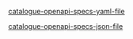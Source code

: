 
[catalogue-openapi-specs-yaml-file](/openapi/catalogues.yaml)

[catalogue-openapi-specs-json-file](/openapi/catalogues.json)

<SwaggerUI url="../../openapi/catalogues.json" />
